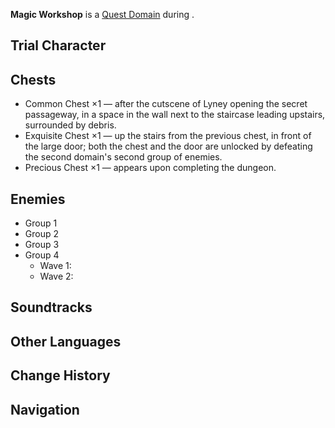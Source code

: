 {{Domain Infobox
|image        = Domain Magic Workshop.png
|type         = Quest
|description  = The Magic Workshop once used by [[Cesar]]. Judging by the pile of boxes at the entrance, nobody has come here in a very long time...
|quest        = The Magician's Secret
|quest_type   = Story
|region       = Fontaine
|area         = Court of Fontaine Region
|subarea      = Court of Fontaine
|poi          = Court of Fontaine: Fleuve Cendre
|requiredAR   = 40
|recLevel     = AR-dependent
|recElements  = Pyro
|trial        = Lyney
}}
'''Magic Workshop''' is a [[Quest Domain]] during {{Quest|The Magician's Secret}}.

==Trial Character==
{{Transclude|The Magician's Secret|Trial Character}}

==Chests==
* Common Chest &times;1 &mdash; after the cutscene of Lyney opening the secret passageway, in a space in the wall next to the staircase leading upstairs, surrounded by debris.
* Exquisite Chest &times;1 &mdash; up the stairs from the previous chest, in front of the large door; both the chest and the door are unlocked by defeating the second domain's second group of enemies.
* Precious Chest &times;1 &mdash; appears upon completing the dungeon.

==Enemies==
* Group 1 {{Enemy List|Nimble Harvester Mek - Ousia*2;Area Alert Mek - Ousia}}
* Group 2 {{Enemy List|Recon Log Mek - Ousia*2;Area Alert Mek - Ousia}}
* Group 3 {{Enemy List|Nimble Harvester Mek - Ousia*2}}
* Group 4
** Wave 1: {{Enemy List|Recon Log Mek - Ousia;Treasure Hoarders: Scout*4/appearing as [["Smoothface" Paccino]], [["Painter" De Niro]], and the two other unnamed men}}
** Wave 2: {{Enemy List|Construction Specialist Mek - Ousia}}

==Soundtracks==
{{Soundtracks by Category Table|type=domain}}
<!--
==Video Guides==
{{EVT
|video1   = 
|caption1 = 
}}
-->
==Other Languages==
{{Other Languages
|en      = Magic Workshop
|zhs     = 魔术工坊
|zhs_rm  = Móshù Gōngfáng
|zht     = 魔術工坊
|zht_rm  = Móshù Gōngfáng
|zh_tl   = Magic Workshop
|ja      = マジック工房
|ja_rm   = Majikku Koubou
|ja_tl   = Magic Workshop
|ko      = 마술 공방
|ko_rm   = 
|ko_tl   = Magic Workshop
|es      = Taller de magia
|es_tl   = Magic Workshop
|fr      = Atelier de magie
|fr_tl   = Magic Workshop
|ru      = Мастерская мага
|ru_tl   = Magician's Workshop
|th      = เวิร์กชอปมายากล
|th_rm   = 
|th_tl   = 
|vi      = Phòng Công Cụ
|vi_tl   = 
|de      = Zauberwerkstatt
|de_tl   = Magic Workshop
|id      = Magic Workshop
|pt      = Oficina Mágica
|pt_tl   = 
|tr      = Sihir Atölyesi
|tr_tl   = 
|it      = Atelier di magia
|it_tl   = 
}}

==Change History==
{{Change History|4.0}}

==Navigation==
{{Domain Navbox|Temporary}}